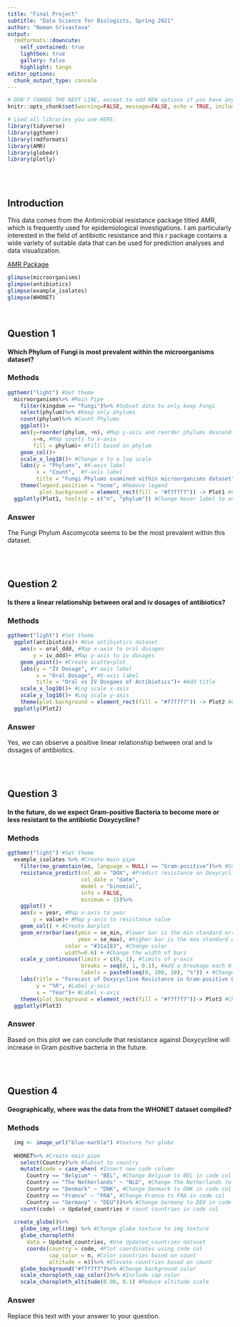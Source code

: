 ```yaml
---
title: "Final Project"
subtitle: "Data Science for Biologists, Spring 2021"
author: "Naman Srivastava"
output: 
  rmdformats::downcute:
    self_contained: true
    lightbox: true
    gallery: false
    highlight: tango
editor_options: 
  chunk_output_type: console
---
```


```r
# DON'T CHANGE THE NEXT LINE, except to add NEW options if you have any.
knitr::opts_chunk$set(warning=FALSE, message=FALSE, echo = TRUE, include = TRUE)

# Load all libraries you use HERE:
library(tidyverse)
library(ggthemr)
library(rmdformats)
library(AMR)
library(globe4r)
library(plotly)
```

<br><br>

## Introduction

This data comes from the Antimicrobial resistance package titled AMR, which is frequently used for epidemiological investigations. I am particularly interested in the field of antibiotic resistance and this r package contains a wide variety of suitable data that can be used for prediction analyses and data visualization.

[AMR Package](https://msberends.github.io/AMR/index.html)

```r

glimpse(microorganisms)
glimpse(antibiotics)
glimpse(example_isolates)
glimpse(WHONET)

```

<br>

## Question 1

#### Which Phylum of Fungi is most prevalent within the microorganisms dataset?

### Methods

```r

ggthemr("light") #Set theme
  microorganisms%>% #Main Pipe
    filter(kingdom == "Fungi")%>% #Subset data to only keep Fungi
    select(phylum)%>% #Keep only phylums
    count(phylum)%>% #Count Phylums
    ggplot()+
    aes(y=reorder(phylum, +n), #Map y-axis and reorder phylums descendingly 
        x=n, #Map counts to x-axis
        fill = phylum)+ #Fill based on phylum
    geom_col()+
    scale_x_log10()+ #Change x to a log scale
    labs(y = "Phylums", #X-axis label
         x = "Count",  #Y-axis label
         title = "Fungi Phylums examined within microorganisms dataset")+ #Add title
    theme(legend.position = "none", #Remove legend
          plot.background = element_rect(fill = "#f7f7f7")) -> Plot1 #Change background color
  ggplotly(Plot1, tooltip = c("n", "phylum")) #Change hover label to only n and phylum

```


### Answer

The Fungi Phylum Ascomycota seems to be the most prevalent within this dataset.


<br><br>

## Question 2

#### Is there a linear relationship between oral and iv dosages of antibiotics?

### Methods

```r

ggthemr("light") #Set theme
  ggplot(antibiotics)+ #Use antibiotics dataset
    aes(x = oral_ddd, #Map x-axis to oral dosages
        y = iv_ddd)+ #Map y-axis to iv dosages
    geom_point()+ #Create scatterplot
    labs(y = "IV Dosage", #Y-axis label
         x = "Oral Dosage", #X-axis label
         title = "Oral vs IV Dosgaes of Antibiotics")+ #Add title
    scale_x_log10()+ #Log scale x-axis
    scale_y_log10()+ #Log scale y-axis
    theme(plot.background = element_rect(fill = "#f7f7f7")) -> Plot2 #Change background color
  ggplotly(Plot2)

```


### Answer

Yes, we can observe a positive linear relationship between oral and iv dosages of antibiotics.

<br><br>

## Question 3

#### In the future, do we expect Gram-positive Bacteria to become more or less resistant to the antibiotic Doxycycline?

### Methods

```r

ggthemr("light") #Set theme
  example_isolates %>% #Create main pipe
    filter(mo_gramstain(mo, language = NULL) == "Gram-positive")%>% #Subset to Gram positive bacteria
    resistance_predict(col_ab = "DOX", #Predict resistance on Doxycycline
                       col_date = "date",
                       model = "binomial",
                       info = FALSE,
                       minimum = 15)%>%
    ggplot() +
    aes(x = year, #Map x-axis to year
        y = value)+ #Map y-axis to resistance value
    geom_col() + #Create barplot
    geom_errorbar(aes(ymin = se_min, #lower bar is the min standard error
                      ymax = se_max), #higher bar is the max standard error
                  color = "#31a183", #Change color
                  width=0.6) + #Change the width of bars
    scale_y_continuous(limits = c(0, 1), #limits of y-axis
                       breaks = seq(0, 1, 0.1), #Add a breakage each 0.1
                       labels = paste0(seq(0, 100, 10), "%")) + #Change y-axis labels to percentages
    labs(title = "Forecast of Doxycycline Resistance in Gram-positive Bacteria", #Add title
         y = "%R", #Label y-axis
         x = "Year")+ #Label x-axis
    theme(plot.background = element_rect(fill = "#f7f7f7"))-> Plot3 #Change background color 
  ggplotly(Plot3)

```


### Answer

Based on this plot we can conclude that resistance against Doxycycline will increase in Gram positive bacteria in the future.

<br><br>

## Question 4

#### Geographically, where was the data from the WHONET dataset compiled?

### Methods

```r

  img <- image_url("blue-marble") #texture for globe
  
  WHONET%>% #Create main pipe
    select(Country)%>% #Subset to country
    mutate(code = case_when( #Insert new code column
      Country == "Belgium" ~ "BEL", #Change Belgium to BEL in code col
      Country == "The Netherlands" ~ "NLD", #Change The Netherlands to NLD in code col
      Country == "Denmark" ~ "DNK", #Change Denmark to DNK in code col
      Country == "France" ~ "FRA", #Change France to FRA in code col
      Country == "Germany" ~ "DEU"))%>% #Change Germany to DEU in code col
    count(code) -> Updated_countries # count countries in code col
  
  create_globe()%>%
    globe_img_url(img) %>% #Change globe texture to img texture
    globe_choropleth(
      data = Updated_countries, #Use Updated_countries dataset
      coords(country = code, #Plot coordinates using code col
             cap_color = n, #Color countries based on count
             altitude = n))%>% #Elevate countries based on count
    globe_background("#f7f7f7")%>% #Change background color
    scale_choropleth_cap_color()%>% #Include cap color
    scale_choropleth_altitude(0.06, 0.1) #Reduce altitude scale

```


### Answer

Replace this text with your answer to your question.
